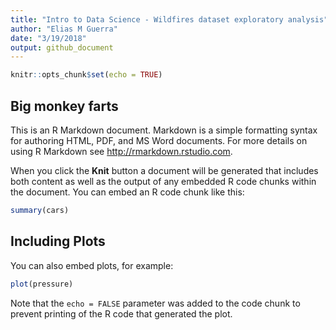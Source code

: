 ```yaml
---
title: "Intro to Data Science - Wildfires dataset exploratory analysis"
author: "Elias M Guerra"
date: "3/19/2018"
output: github_document
---
```


```r
knitr::opts_chunk$set(echo = TRUE)
```

## Big monkey farts

This is an R Markdown document. Markdown is a simple formatting syntax for authoring HTML, PDF, and MS Word documents. For more details on using R Markdown see <http://rmarkdown.rstudio.com>.

When you click the **Knit** button a document will be generated that includes both content as well as the output of any embedded R code chunks within the document. You can embed an R code chunk like this:

```r
summary(cars)
```

## Including Plots

You can also embed plots, for example:

```r
plot(pressure)
```

Note that the `echo = FALSE` parameter was added to the code chunk to prevent printing of the R code that generated the plot.
